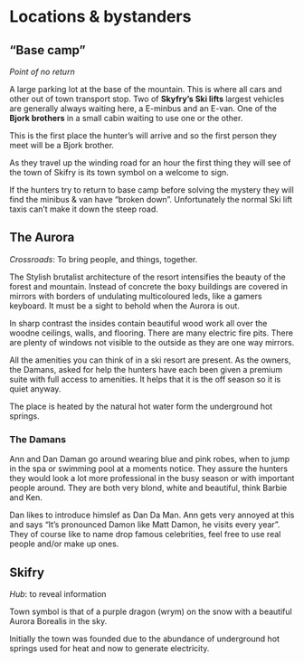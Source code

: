 # Locations & bystanders

## "Base camp"

_Point of no return_

A large parking lot at the base of the mountain.
This is where all cars and other out of town transport stop.
Two of __Skyfry's Ski lifts__ largest vehicles are generally always waiting here, a E-minbus and an E-van.
One of the __Bjork brothers__ in a small cabin waiting to use one or the other.

This is the first place the hunter's will arrive and so the first person they meet will be a Bjork brother.

As they travel up the winding road for an hour the first thing they will see of the town of Skifry is its town symbol on a welcome to sign.

If the hunters try to return to base camp before solving the mystery they will find the minibus & van have "broken down".
Unfortunately the normal Ski lift taxis can't make it down the steep road.

## The Aurora

_Crossroads_: To bring people, and things, together.

The Stylish brutalist architecture of the resort intensifies the beauty of the forest and mountain.
Instead of concrete the boxy buildings are covered in mirrors with borders of undulating multicoloured leds, like a gamers keyboard.
It must be a sight to behold when the Aurora is out.

In sharp contrast the insides contain beautiful wood work all over the woodne ceilings, walls, and flooring.
There are many electric fire pits.
There are plenty of windows not visible to the outside as they are one way mirrors.

All the amenities you can think of in a ski resort are present.
As the owners, the Damans, asked for help the hunters have each been given a premium suite with full access to amenities.
It helps that it is the off season so it is quiet anyway.

The place is heated by the natural hot water form the underground hot springs.

### The Damans

Ann and Dan Daman go around wearing blue and pink robes, when to jump in the spa or swimming pool at a moments notice.
They assure the hunters they would look a lot more professional in the busy season or with important people around.
They are both very blond, white and beautiful, think Barbie and Ken.

Dan likes to introduce himslef as Dan Da Man.
Ann gets very annoyed at this and says "It's pronounced Damon like Matt Damon, he visits every year".
They of course like to name drop famous celebrities, feel free to use real people and/or make up ones.



## Skifry

_Hub_: to reveal information

Town symbol is that of a purple dragon (wrym) on the snow with a beautiful Aurora Borealis in the sky.

Initially the town was founded due to the abundance of underground hot springs used for heat and now to generate electricity.


